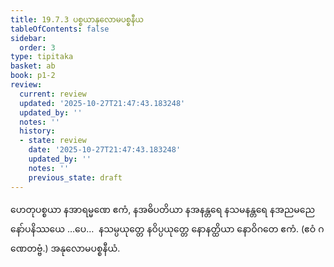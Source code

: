 ```yaml
---
title: 19.7.3 ပစ္စယာနုလောမပစ္စနီယ
tableOfContents: false
sidebar:
  order: 3
type: tipitaka
basket: ab
book: p1-2
review:
  current: review
  updated: '2025-10-27T21:47:43.183248'
  updated_by: ''
  notes: ''
  history:
  - state: review
    date: '2025-10-27T21:47:43.183248'
    updated_by: ''
    notes: ''
    previous_state: draft
---
```



<ReviewStatus review={frontmatter.review} showDetails={true} />

<HypothesisAnnotation frontmatter={frontmatter} />

<DynamicBreadcrumb />

<Division number="20" book="p1-2" e="ch" v="37" p="418">

<Paragraph number="2659" book="p1-2">
ဟေတုပစ္စယာ နအာရမ္မဏေ ဧကံ, နအဓိပတိယာ နအနန္တရေ နသမနန္တရေ နအညမညေ နော်ပနိဿယေ …ပေ…  နသမ္ပယုတ္တေ နဝိပ္ပယုတ္တေ နောနတ္ထိယာ နောဝိဂတေ ဧကံ. (ဧဝံ ဂဏေတဗ္ဗံ.)

</Paragraph>
</Division>

<Paragraph number="2660" type="center" book="p1-2">
အနုလောမပစ္စနီယံ.
</Paragraph>
